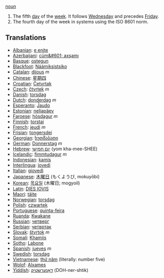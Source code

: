 [[noun]]

#The fifth [[day]] of the [[week]]. It follows [[Wednesday]] and precedes [[Friday]].
#The fourth day of the week in systems using the ISO 8601 norm.

==Translations==
*[[Albanian]]: [[e enjte]]
*[[Azerbaijani]]: [[cüm&#601; axşamı]]
*[[Basque]]: [[ostegun]]
*[[Blackfoot]]: [[Náámiksistsiko]]
*[[Catalan]]: [[dijous]] ''m''
*[[Chinese]]: [[星期四]]
*[[Croatian]]: [[Četvrtak]]
*[[Czech]]: [[čtvrtek]] ''m''
*[[Danish]]: [[torsdag]]
*[[Dutch]]: [[donderdag]] ''m''
*[[Esperanto]]: [[Ĵaudo]]
*[[Estonian]]: [[neljapäev]]
*[[Faroese]]: [[hósdagur]] ''m''
*[[Finnish]]: [[torstai]]
*[[French]]: [[jeudi]] ''m''
*[[Frisian]]: [[tongersdei]]
*[[Georgian]]: [[ხუთშაბათი]]
*[[German]]: [[Donnerstag]] ''m''
*[[Hebrew]]: [[יום חמישי]] (yom kha-mee-SHEE)
*[[Icelandic]]: [[fimmtudagur]] ''m''
*[[Indonesian]]: [[kamis]]
*[[Interlingua]]: [[jovedi]]
*[[Italian]]: [[giovedì]]
*[[Japanese]]: [[木曜日]] (もくようび, mokuyōbi)
*[[Korean]]: [[목요일]] (木曜日; mogyoil)
*[[Latin]]: [[DIES IOVIS]]
*[[Maori]]: [[täite]]
*[[Norwegian]]: [[torsdag]]
*[[Polish]]: [[czwartek]]
*[[Portuguese]]: [[quinta-feira]]
*[[Ruanda]]: [[Kwakane]]
*[[Russian]]: [[четверг]]
*[[Serbian]]: [[четвртак]]
*[[Slovak]]: [[štvrtok]] ''m''
*[[Somali]]: [[Khamiis]]
*[[Sotho]]: [[Labone]]
*[[Spanish]]: [[jueves]] ''m''
*[[Swedish]]: [[torsdag]]
*[[Vietnamese]]: [[thứ năm]] (literally: number five)
*[[Wolof]]: [[Alxames]]
*[[Yiddish]]: [[דאָנערשטיק]] (DOH-ner-shtik)